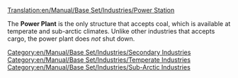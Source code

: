 [[Translation:en/Manual/Base Set/Industries/Power Station]]

{{en/Manual/Base Set/Industries/Industries|image=en/Manual/Base Set/Industries/Powerstation.png
|name=Power Station
|climates=[[en/Manual/Climates]], [[en/Manual/Climates]]
|accepts=[[en/Manual/Base Set/Cargos/Coal]]
|produces=Nothing
|notes=Not present in [[en/Manual/Climates]]
}}

The '''Power Plant''' is the only structure that accepts coal, which is available at temperate and sub-arctic climates.  Unlike other industries that accepts cargo, the power plant does ''not'' shut down.

{{en/Manual/Base Set/Industries/Navbox Industries}}

[[Category:en/Manual/Base Set/Industries/Secondary Industries]]
[[Category:en/Manual/Base Set/Industries/Temperate Industries]]
[[Category:en/Manual/Base Set/Industries/Sub-Arctic Industries]]